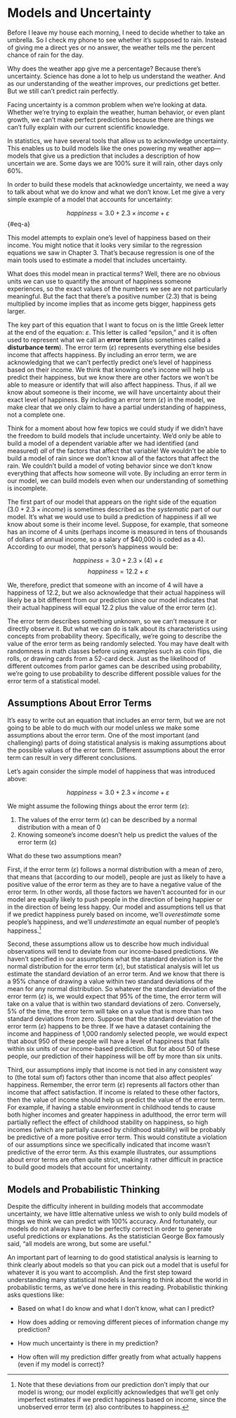 # Models and Uncertainty

Before I leave my house each morning, I need to decide whether to take an umbrella. So I check my phone to see whether it’s supposed to rain. Instead of giving me a direct yes or no answer, the weather tells me the percent chance of rain for the day.

Why does the weather app give me a percentage? Because there’s uncertainty. Science has done a lot to help us understand the weather. And as our understanding of the weather improves, our predictions get better. But we still can’t predict rain perfectly.

Facing uncertainty is a common problem when we’re looking at data. Whether we’re trying to explain the weather, human behavior, or even plant growth, we can’t make perfect predictions because there are things we can’t fully explain with our current scientific knowledge.

In statistics, we have several tools that allow us to acknowledge uncertainty. This enables us to build models like the ones powering my weather app—models that give us a prediction that includes a description of how uncertain we are. Some days we are 100% sure it will rain, other days only 60%.

In order to build these models that acknowledge uncertainty, we need a way to talk about what we do know and what we don’t know. Let me give a very simple example of a model that accounts for uncertainty:

$$
happiness = 3.0 + 2.3 \times income + \varepsilon
$$ {#eq-a}

This model attempts to explain one’s level of happiness based on their income. You might notice that it looks very similar to the regression equations we saw in Chapter 3. That’s because regression is one of the main tools used to estimate a model that includes uncertainty.

What does this model mean in practical terms? Well, there are no obvious units we can use to quantify the amount of happiness someone experiences, so the exact values of the numbers we see are not particularly meaningful. But the fact that there’s a positive number (2.3) that is being multiplied by income implies that as income gets bigger, happiness gets larger.

The key part of this equation that I want to focus on is the little Greek letter at the end of the equation: $\varepsilon$. This letter is called “epsilon,” and it is often used to represent what we call an **error term** (also sometimes called a **disturbance term**). The error term ($\varepsilon$) represents everything else besides income that affects happiness. By including an error term, we are acknowledging that we can’t perfectly predict one’s level of happiness based on their income. We think that knowing one’s income will help us predict their happiness, but we know there are other factors we won’t be able to measure or identify that will also affect happiness. Thus, if all we know about someone is their income, we will have uncertainty about their exact level of happiness. By including an error term ($\varepsilon$) in the model, we make clear that we only claim to have a partial understanding of happiness, not a complete one.

Think for a moment about how few topics we could study if we didn’t have the freedom to build models that include uncertainty. We’d only be able to build a model of a dependent variable after we had identified (and measured) *all* of the factors that affect that variable! We wouldn’t be able to build a model of rain since we don’t know all of the factors that affect the rain. We couldn’t build a model of voting behavior since we don’t know everything that affects how someone will vote. By including an error term in our model, we can build models even when our understanding of something is incomplete.

The first part of our model that appears on the right side of the equation ($3.0 + 2.3 \times income$) is sometimes described as the *systematic* part of our model. It’s what we would use to build a prediction of happiness if all we know about some is their income level. Suppose, for example, that someone has an income of 4 units (perhaps income is measured in tens of thousands of dollars of annual income, so a salary of \$40,000 is coded as a 4). According to our model, that person’s happiness would be:

$$
happiness=3.0+2.3 \times (4)+\varepsilon
$$ $$
happiness=12.2+\varepsilon
$$

We, therefore, predict that someone with an income of 4 will have a happiness of 12.2, but we also acknowledge that their actual happiness will likely be a bit different from our prediction since our model indicates that their actual happiness will equal 12.2 plus the value of the error term ($\varepsilon$).

The error term describes something unknown, so we can’t measure it or directly observe it. But what we can do is talk about its characteristics using concepts from probability theory. Specifically, we’re going to describe the value of the error term as being randomly selected. You may have dealt with randomness in math classes before using examples such as coin flips, die rolls, or drawing cards from a 52-card deck. Just as the likelihood of different outcomes from parlor games can be described using probability, we’re going to use probability to describe different possible values for the error term of a statistical model.

## Assumptions About Error Terms

It’s easy to write out an equation that includes an error term, but we are not going to be able to do much with our model unless we make some assumptions about the error term. One of the most important (and challenging) parts of doing statistical analysis is making assumptions about the possible values of the error term. Different assumptions about the error term can result in very different conclusions.

Let’s again consider the simple model of happiness that was introduced above:

$$
happiness=3.0+2.3 \times income+\varepsilon
$$

We might assume the following things about the error term ($\varepsilon$):

1.  The values of the error term ($\varepsilon$) can be described by a normal distribution with a mean of 0
2.  Knowing someone’s income doesn’t help us predict the values of the error term ($\varepsilon$)

What do these two assumptions mean?

First, if the error term ($\varepsilon$) follows a normal distribution with a mean of zero, that means that (according to our model), people are just as likely to have a positive value of the error term as they are to have a negative value of the error term. In other words, all those factors we haven’t accounted for in our model are equally likely to push people in the direction of being happier or in the direction of being less happy. Our model and assumptions tell us that if we predict happiness purely based on income, we’ll *overestimate* some people’s happiness, and we’ll *underestimate* an equal number of people’s happiness.[^chapter11-1]

[^chapter11-1]: Note that these deviations from our prediction don’t imply that our model is wrong; our model explicitly acknowledges that we’ll get only imperfect estimates if we predict happiness based on income, since the unobserved error term ($\varepsilon$) also contributes to happiness.

Second, these assumptions allow us to describe how much individual observations will tend to deviate from our income-based predictions. We haven’t specified in our assumptions what the standard deviation is for the normal distribution for the error term ($\varepsilon$), but statistical analysis will let us estimate the standard deviation of an error term. And we know that there is a 95% chance of drawing a value within two standard deviations of the mean for any normal distribution. So whatever the standard deviation of the error term ($\varepsilon$) is, we would expect that 95% of the time, the error term will take on a value that is within two standard deviations of zero. Conversely, 5% of the time, the error term will take on a value that is more than two standard deviations from zero. Suppose that the standard deviation of the error term ($\varepsilon$) happens to be three. If we have a dataset containing the income and happiness of 1,000 randomly selected people, we would expect that about 950 of these people will have a level of happiness that falls within six units of our income-based prediction. But for about 50 of these people, our prediction of their happiness will be off by more than six units.

Third, our assumptions imply that income is not tied in any consistent way to (the total sum of) factors other than income that also affect peoples’ happiness. Remember, the error term ($\varepsilon$) represents all factors other than income that affect satisfaction. If income is related to these other factors, then the value of income should help us predict the value of the error term. For example, if having a stable environment in childhood tends to cause both higher incomes and greater happiness in adulthood, the error term will partially reflect the effect of childhood stability on happiness, so high incomes (which are partially caused by childhood stability) will be probably be predictive of a more positive error term. This would constitute a violation of our assumptions since we specifically indicated that income wasn’t predictive of the error term. As this example illustrates, our assumptions about error terms are often quite strict, making it rather difficult in practice to build good models that account for uncertainty.

## Models and Probabilistic Thinking

Despite the difficulty inherent in building models that accommodate uncertainty, we have little alternative unless we wish to only build models of things we think we can predict with 100% accuracy. And fortunately, our models do not always have to be perfectly correct in order to generate useful predictions or explanations. As the statistician George Box famously said, “all models are wrong, but some are useful.”

An important part of learning to do good statistical analysis is learning to think clearly about models so that you can pick out a model that is useful for whatever it is you want to accomplish. And the first step toward understanding many statistical models is learning to think about the world in probabilistic terms, as we’ve done here in this reading. Probabilistic thinking asks questions like:

-   Based on what I do know and what I don’t know, what can I predict?

-   How does adding or removing different pieces of information change my prediction?

-   How much uncertainty is there in my prediction?

-   How often will my prediction differ greatly from what actually happens (even if my model is correct)?\
